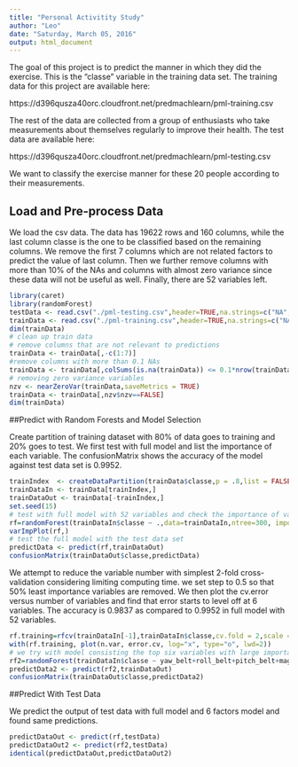 ```yaml
---
title: "Personal Activitity Study"
author: "Leo"
date: "Saturday, March 05, 2016"
output: html_document
---
```


The goal of this project is to predict the manner in which they did the exercise. 
This is the "classe" variable in the training data set. The training data for this project are available here:

https://d396qusza40orc.cloudfront.net/predmachlearn/pml-training.csv

The rest of the data are collected from a group of enthusiasts who take measurements about themselves regularly to improve their health. The test data are available here:

https://d396qusza40orc.cloudfront.net/predmachlearn/pml-testing.csv

We want to classify the exercise manner for these 20 people according to their measurements.

## Load and Pre-process Data

We load the csv data. The data has 19622 rows and 160 columns, while the last column classe is the one to be classified based on the remaining columns.  We remove the first 7 columns which are not related factors to predict the value of last column. Then we further remove columns with more than 10% of the NAs and columns with almost zero variance since these data will not be useful as well. Finally, there are 52 variables left. 
```r
library(caret)
library(randomForest)
testData <- read.csv("./pml-testing.csv",header=TRUE,na.strings=c("NA","NaN","#DIV/0!", ""))
trainData <- read.csv("./pml-training.csv",header=TRUE,na.strings=c("NA","NaN","#DIV/0!", ""))
dim(trainData)
# clean up train data
# remove columns that are not relevant to predictions
trainData <- trainData[,-c(1:7)] 
#remove columns with more than 0.1 NAs 
trainData <- trainData[,colSums(is.na(trainData)) <= 0.1*nrow(trainData)]
# removing zero variance variables
nzv <- nearZeroVar(trainData,saveMetrics = TRUE)
trainData <- trainData[,nzv$nzv==FALSE]
dim(trainData)
```


##Predict with Random Forests and Model Selection

Create partition of training dataset with 80% of data goes to training and 20% goes to test. We first test with full model and list the importance of each variable. The confusionMatrix shows the accuracy of the model against test data set is 0.9952. 
```r
trainIndex  <- createDataPartition(trainData$classe,p = .8,list = FALSE)
trainDataIn <- trainData[trainIndex,]
trainDataOut <- trainData[-trainIndex,]
set.seed(15)
# test with full model with 52 variables and check the importance of variables
rf=randomForest(trainDataIn$classe ~ .,data=trainDataIn,ntree=300, importance=TRUE)
varImpPlot(rf,)
# test the full model with the test data set
predictData <- predict(rf,trainDataOut)
confusionMatrix(trainDataOut$classe,predictData)

```
We attempt to reduce the variable number with simplest 2-fold cross-validation considering limiting computing time. we set step to 0.5 so that 50% least importance variables are removed. We then plot the cv.error versus number of variables and find that error starts to level off at 6 variables. The accuracy is 0.9837 as compared to 0.9952 in full model with 52 variables. 
```r
rf.training=rfcv(trainDataIn[-1],trainDataIn$classe,cv.fold = 2,scale = "log",step = 0.5)
with(rf.training, plot(n.var, error.cv, log="x", type="o", lwd=2))
# we try with model consisting the top six variables with large importance 
rf2=randomForest(trainDataIn$classe ~ yaw_belt+roll_belt+pitch_belt+magnet_dumbbell_z+magnet_dumbbell_y+pitch_forearm,data=trainDataIn,ntree=300, importance=TRUE)
predictData2 <- predict(rf2,trainDataOut)
confusionMatrix(trainDataOut$classe,predictData2)
```

##Predict With Test Data

We predict the output of test data with full model and 6 factors model and found same predictions. 
```r
predictDataOut <- predict(rf,testData)
predictDataOut2 <- predict(rf2,testData)
identical(predictDataOut,predictDataOut2)
```